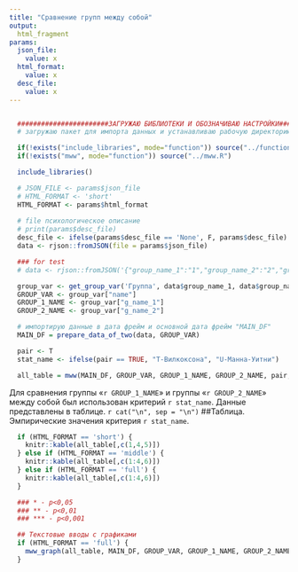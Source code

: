 ```yaml
---
title: "Сравнение групп между собой"
output:
  html_fragment
params:
  json_file:
    value: x
  html_format:
    value: x
  desc_file:
    value: x
---
```



```r
```

```r
  #######################ЗАГРУЖАЮ БИБЛИОТЕКИ И ОБОЗНАЧИВАЮ НАСТРОЙКИ#######################
  # загружаю пакет для импорта данных и устанавливаю рабочую директорию

  if(!exists("include_libraries", mode="function")) source("../functions.R")
  if(!exists("mww", mode="function")) source("../mww.R")

  include_libraries()

  # JSON_FILE <- params$json_file
  # HTML_FORMAT <- 'short'
  HTML_FORMAT <- params$html_format
  
  # file психологическое описание
  # print(params$desc_file)
  desc_file <- ifelse(params$desc_file == 'None', F, params$desc_file)
  data <- rjson::fromJSON(file = params$json_file)

  ### for test 
  # data <- rjson::fromJSON('{"group_name_1":"1","group_name_2":"2","group_count_1":"1","group_count_2":"2","group_data_1":{"шкала":{"1":1},"Шкала 2":{"1":1},"Шкала 3":{"1":1}},"group_data_2":{"шкала":{"1":1,"2":1},"Шкала 2":{"1":1,"2":1},"Шкала 3":{"1":1,"2":1}}}')

  group_var <- get_group_var('Группа', data$group_name_1, data$group_name_2)
  GROUP_VAR <- group_var["name"]
  GROUP_1_NAME <- group_var["g_name_1"]
  GROUP_2_NAME <- group_var["g_name_2"]

  # импортирую данные в дата фрейм и основной дата фрейм "MAIN_DF"
  MAIN_DF = prepare_data_of_two(data, GROUP_VAR)

  pair <- T
  stat_name <- ifelse(pair == TRUE, "Т-Вилкоксона", "U-Манна-Уитни")

  all_table = mww(MAIN_DF, GROUP_VAR, GROUP_1_NAME, GROUP_2_NAME, pair, desc_file)

```

Для сравнения группы «`r GROUP_1_NAME`» и группы «`r GROUP_2_NAME`» между собой был использован критерий `r stat_name`. Данные представлены в таблице.
`r cat("\n", sep = "\n")`
##Таблица. Эмпирические значения критерия `r stat_name`.

```r

  if (HTML_FORMAT == 'short') {
    knitr::kable(all_table[,c(1,4,5)])
  } else if (HTML_FORMAT == 'middle') {
    knitr::kable(all_table[,c(1:4,6)])
  } else if (HTML_FORMAT == 'full') {
    knitr::kable(all_table[,c(1:4,6)])
  }
```

```r
  ### * - p<0,05
  ### ** - p<0,01
  ### *** - p<0,001

  ## Текстовые вводы с графиками
  if (HTML_FORMAT == 'full') {
    mww_graph(all_table, MAIN_DF, GROUP_VAR, GROUP_1_NAME, GROUP_2_NAME)
  }
```